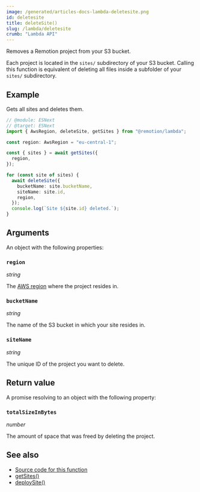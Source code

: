 ```yaml
---
image: /generated/articles-docs-lambda-deletesite.png
id: deletesite
title: deleteSite()
slug: /lambda/deletesite
crumb: "Lambda API"
---
```


Removes a Remotion project from your S3 bucket.

Each project is located in the `sites/` subdirectory of your S3 bucket. Calling this function is equivalent of deleting all files inside a subfolder of your `sites/` subdirectory.

## Example

Gets all sites and deletes them.

```ts twoslash
// @module: ESNext
// @target: ESNext
import { AwsRegion, deleteSite, getSites } from "@remotion/lambda";

const region: AwsRegion = "eu-central-1";

const { sites } = await getSites({
  region,
});

for (const site of sites) {
  await deleteSite({
    bucketName: site.bucketName,
    siteName: site.id,
    region,
  });
  console.log(`Site ${site.id} deleted.`);
}
```

## Arguments

An object with the following properties:

### `region`

_string_

The [AWS region](/docs/lambda/region-selection) where the project resides in.

### `bucketName`

_string_

The name of the S3 bucket in which your site resides in.

### `siteName`

_string_

The unique ID of the project you want to delete.

## Return value

A promise resolving to an object with the following property:

### `totalSizeInBytes`

_number_

The amount of space that was freed by deleting the project.

## See also

- [Source code for this function](https://github.com/remotion-dev/remotion/blob/main/packages/lambda/src/api/delete-site.ts)
- [getSites()](/docs/lambda/getsites)
- [deploySite()](/docs/lambda/deploysite)
